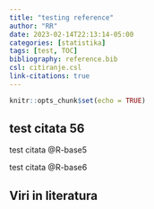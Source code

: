 ```yaml
---
title: "testing reference"
author: "RR"
date: 2023-02-14T22:13:14-05:00
categories: [statistika]
tags: [test, TOC]
bibliography: reference.bib
csl: citiranje.csl
link-citations: true
---
```


```r
knitr::opts_chunk$set(echo = TRUE)
```

## test citata 56

test citata @R-base5

test citata @R-base6


## Viri in literatura
